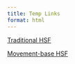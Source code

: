 ```yaml
---
title: Temp Links
format: html
---
```


[Traditional HSF](TraditionalHSF.html)
  
[Movement-base HSF](TraditionalHSF.html)